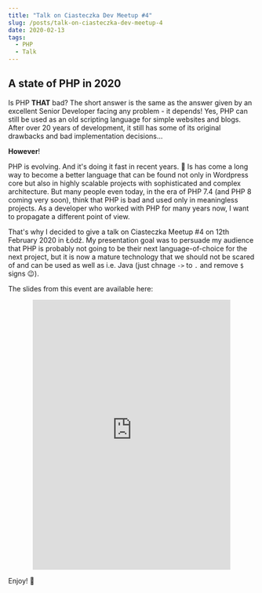 ```yaml
---
title: "Talk on Ciasteczka Dev Meetup #4"
slug: /posts/talk-on-ciasteczka-dev-meetup-4
date: 2020-02-13
tags:
  - PHP
  - Talk
---
```


## A state of PHP in 2020

Is PHP **THAT** bad? The short answer is the same as the answer given by an excellent Senior Developer facing any 
problem - it depends! Yes, PHP can still be used as an old scripting language for simple websites and blogs. 
After over 20 years of development, it still has some of its original drawbacks and bad implementation decisions...

**However**! 

PHP is evolving. And it's doing it fast in recent years. 🚀 Is has come a long way to become a better language that can 
be found not only in Wordpress core but also in highly scalable projects with sophisticated and complex architecture. 
But many people even today, in the era of PHP 7.4 (and PHP 8 coming very soon), think that PHP is bad and used only in 
meaningless projects. As a developer who worked with PHP for many years now, I want to propagate a different point of 
view. 

That's why I decided to give a talk on Ciasteczka Meetup #4 on 12th February 2020 in Łódź. My presentation goal was to 
persuade my audience that PHP is probably not going to be their next language-of-choice for the next project, but it is 
now a mature technology that we should not be scared of and can be used as well as i.e. Java (just chnage `->` to `.` 
and remove `$` signs 😉). 

The slides from this event are available here: 

<div style="text-align: center;">
  <iframe src="https://speakerdeck.com/player/28e2c862e0604e0393c089064cf60074"
    style="border: 0; height: 550px; width: 80%;"
    allowfullscreen scrolling="no" allow="encrypted-media">
  </iframe>
</div>

Enjoy! 🤟
